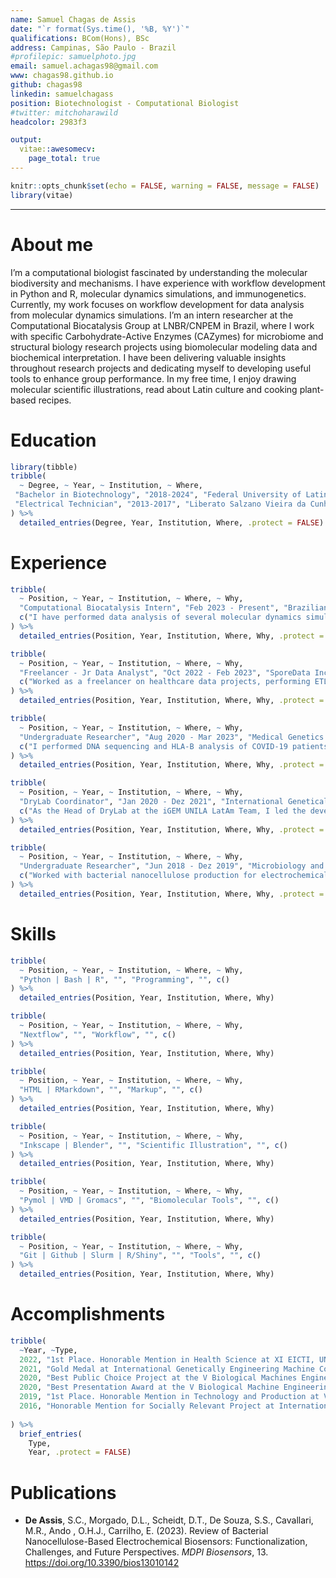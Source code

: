 ```yaml
---
name: Samuel Chagas de Assis
date: "`r format(Sys.time(), '%B, %Y')`"
qualifications: BCom(Hons), BSc
address: Campinas, São Paulo - Brazil
#profilepic: samuelphoto.jpg
email: samuel.achagas98@gmail.com
www: chagas98.github.io
github: chagas98
linkedin: samuelchagass
position: Biotechnologist - Computational Biologist
#twitter: mitchoharawild
headcolor: 2983f3

output: 
  vitae::awesomecv:
    page_total: true
---
```


```r
knitr::opts_chunk$set(echo = FALSE, warning = FALSE, message = FALSE)
library(vitae)
```

---

# About me
\newcommand\tab[1][1cm]{\hspace*{#1}}
\begingroup
\fontsize{10}{12}\selectfont
\tab[1cm]I'm a computational biologist fascinated by understanding the molecular biodiversity and mechanisms. I have experience with workflow development in Python and R, molecular dynamics simulations, and immunogenetics. Currently, my work focuses on workflow development for data analysis from molecular dynamics simulations.  I’m an intern researcher at the Computational Biocatalysis Group at LNBR/CNPEM in Brazil, where I work with specific Carbohydrate-Active Enzymes (CAZymes) for microbiome and structural biology research projects using biomolecular modeling data and biochemical interpretation. I have been delivering valuable insights throughout research projects and dedicating myself to developing useful tools to enhance group performance. In my free time, I enjoy drawing molecular scientific illustrations, read about Latin culture and cooking plant-based recipes. 

\endgroup

# Education

```r
library(tibble)
tribble(
  ~ Degree, ~ Year, ~ Institution, ~ Where,
 "Bachelor in Biotechnology", "2018-2024", "Federal University of Latin-American Integration (UNILA)", "Foz do Iguaçu, Brazil",
 "Electrical Technician", "2013-2017", "Liberato Salzano Vieira da Cunha Foudation", "Novo Hamburgo, Brazil"
) %>% 
  detailed_entries(Degree, Year, Institution, Where, .protect = FALSE)
```

# Experience

```r
tribble(
  ~ Position, ~ Year, ~ Institution, ~ Where, ~ Why,
  "Computational Biocatalysis Intern", "Feb 2023 - Present", "Brazilian Center for Research in Energy and Materials (CNPEM)", "Campinas, São Paulo",
  c("I have performed data analysis of several molecular dynamics simulations, primarily using Python and Shell scripting compatible with Slurm HPC environment. The main goal are new insights about molecular mechanisms from new Carbohydrate-Active enzyme families, which benefits the experimental team for mutation screening and activity assays.", "\\textbf{|} Gromacs \\textbf{|} Slurm/HPC \\textbf{|} Python/MDAnalysis \\textbf{|} Autodock Vina \\textbf{|} Conda/Bioconda \\textbf{|} Pymol/VMD \\textbf{|}")
) %>% 
  detailed_entries(Position, Year, Institution, Where, Why, .protect = FALSE)
```

```r
tribble(
  ~ Position, ~ Year, ~ Institution, ~ Where, ~ Why,
  "Freelancer - Jr Data Analyst", "Oct 2022 - Feb 2023", "SporeData Inc.", "Remote",
  c("Worked as a freelancer on healthcare data projects, performing ETL, cohort generation, data visualization, clinical study reports, and statistical analyses.", "\\textbf{|} R \\textbf{|} SparkR \\textbf{|} RMarkdown \\textbf{|} Cloud/N3C \\textbf{|}")
) %>% 
  detailed_entries(Position, Year, Institution, Where, Why, .protect = FALSE)
```

```r
tribble(
  ~ Position, ~ Year, ~ Institution, ~ Where, ~ Why,
  "Undergraduate Researcher", "Aug 2020 - Mar 2023", "Medical Genetics Lab - UNILA", "Foz do Iguaçu, Brazil",
  c("I performed DNA sequencing and HLA-B analysis of COVID-19 patients, gathering clinical and genomic data, along with HLA-epitope binding affinities from computational predictions, to study the mutational landscape of SARS-CoV-2 variants in Foz do Iguaçu. I worked with a Nextflow pipeline to collect, transform, and visualize missense mutations affecting HLA epitopes based on machine learning tools. The result is an easy-to-use pipeline that contributes to genomic surveillance approaches for a Brazilian border research group. \\href{https://github.com/chagas98/sarscovHLAFoz}{(\\underline{Details})}", "\\textbf{|} Missense mutation analyses \\textbf{|} GISAID \\textbf{|} Nextflow \\textbf{|} Bash \\textbf{|} Python \\textbf{|} R \\textbf{|} Sanger Sequencing \\textbf{|} netMHCpan4.1 \\textbf{|}")
) %>% 
  detailed_entries(Position, Year, Institution, Where, Why, .protect = FALSE)
```

```r
tribble(
  ~ Position, ~ Year, ~ Institution, ~ Where, ~ Why,
  "DryLab Coordinator", "Jan 2020 - Dez 2021", "International Genetically Engineered Machine Competition (iGEM)", "Paris, France",
  c("As the Head of DryLab at the iGEM UNILA LatAm Team, I led the development of a kinetic model with parameter optimization. We used an Ordinary Differential Equations (ODEs) framework coupled with sensitivity analysis to evaluate the performance of our synthetic genetic circuit. This model provided valuable insights to the experimental team, helping them design experiments and identify key parameters to improve system performance. Also, we built the Carpincho Toehold Generator, specialized in the design of Toeholds for miRNAs detection, using Python and NUPACK API. \\href{https://github.com/chagas98/iGEM2021_Modeling}{(\\underline{Details})}", "\\textbf{|} System biology \\textbf{|} Python \\textbf{|} R \\textbf{|}")
) %>% 
  detailed_entries(Position, Year, Institution, Where, Why, .protect = FALSE)
```

```r
tribble(
  ~ Position, ~ Year, ~ Institution, ~ Where, ~ Why,
  "Undergraduate Researcher", "Jun 2018 - Dez 2019", "Microbiology and Biochemical Lab - UNILA", "Foz do Iguaçu, Brazil",
  c("Worked with bacterial nanocellulose production for electrochemical applications, establishing bacteria cultivation, biofilm extraction and purification protocols. Additionally, conducted a literature review bridging the gap between bacterial nanocellulose and its electrochemical applications.", "\\textbf{|} Laboratory practices \\textbf{|} Literature review \\textbf{|} Microbiology lab protocols \\textbf{|}")
) %>% 
  detailed_entries(Position, Year, Institution, Where, Why, .protect = FALSE)
```


# Skills

```r
tribble(
  ~ Position, ~ Year, ~ Institution, ~ Where, ~ Why,
  "Python | Bash | R", "", "Programming", "", c()
) %>% 
  detailed_entries(Position, Year, Institution, Where, Why)

tribble(
  ~ Position, ~ Year, ~ Institution, ~ Where, ~ Why,
  "Nextflow", "", "Workflow", "", c()
) %>% 
  detailed_entries(Position, Year, Institution, Where, Why)

tribble(
  ~ Position, ~ Year, ~ Institution, ~ Where, ~ Why,
  "HTML | RMarkdown", "", "Markup", "", c()
) %>% 
  detailed_entries(Position, Year, Institution, Where, Why)

tribble(
  ~ Position, ~ Year, ~ Institution, ~ Where, ~ Why,
  "Inkscape | Blender", "", "Scientific Illustration", "", c()
) %>% 
  detailed_entries(Position, Year, Institution, Where, Why)

tribble(
  ~ Position, ~ Year, ~ Institution, ~ Where, ~ Why,
  "Pymol | VMD | Gromacs", "", "Biomolecular Tools", "", c()
) %>% 
  detailed_entries(Position, Year, Institution, Where, Why)

tribble(
  ~ Position, ~ Year, ~ Institution, ~ Where, ~ Why,
  "Git | Github | Slurm | R/Shiny", "", "Tools", "", c()
) %>% 
  detailed_entries(Position, Year, Institution, Where, Why)
```

# Accomplishments

```r
tribble(
  ~Year, ~Type,
  2022, "1st Place. Honorable Mention in Health Science at XI EICTI, UNILA",
  2021, "Gold Medal at International Genetically Engineering Machine Competition - iGEM",
  2020, "Best Public Choice Project at the V Biological Machines Engineering Summer Program - UFMG",
  2020, "Best Presentation Award at the V Biological Machine Engineering Summer Program - UFMG",
  2019, "1st Place. Honorable Mention in Technology and Production at VII SEUNI - UNILA",
  2016, "Honorable Mention for Socially Relevant Project at International Conference MOSTRATEC, UNESCO."
  
) %>% 
  brief_entries(
    Type,
    Year, .protect = FALSE)
```

# Publications

\begingroup
\fontsize{10}{12}\selectfont

* **De Assis**, S.C., Morgado, D.L., Scheidt, D.T., De Souza, S.S., Cavallari, M.R., Ando , O.H.J., Carrilho, E. (2023). Review of Bacterial Nanocellulose-Based Electrochemical Biosensors: Functionalization, Challenges, and Future Perspectives. *MDPI Biosensors*, 13. [https://doi.org/10.3390/bios13010142](https://doi.org/10.3390/bios13010142)


\endgroup

